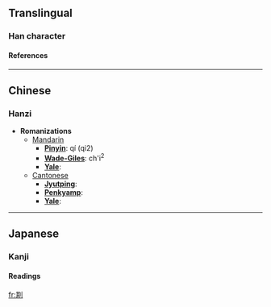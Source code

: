 ==Translingual==
===Han character===
{{Han char|rad=刀|as=08|sn=10|four=|canj=廿金中弓 (TCLN)}}
====References====
{{Han ref|kx=0141.060|dkj=02037|dj=0320.130|hdz=10343.110|uh=5258|ud=21080}}
----

==Chinese==
===Hanzi===


* '''Romanizations'''
** [[Mandarin]]
*** '''[[Pinyin]]''': qí (qi2)
*** '''[[Wade-Giles]]''': ch'i<sup>2</sup>
*** '''[[Yale]]''': 
**[[Cantonese]]
***'''[[Jyutping]]''':
***'''[[Penkyamp]]''': 
***'''[[Yale]]''': 


----
==Japanese==
===Kanji===
{{ja-kanji|grade=|rs=刀08}}
====Readings====
{{ja-readings|on=[[き]] (ki), [[ぎ]] (gi)|kun=[[まこと]] (makoto), [[ただす]] (tadasu), [[さく]] (saku)}}




[[fr:剘]]
